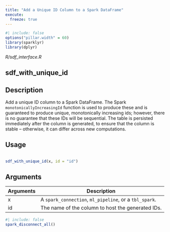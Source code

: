 ```yaml
---
title: "Add a Unique ID Column to a Spark DataFrame"
execute:
  freeze: true
---
```


```r
#| include: false
options("pillar.width" = 60)
library(sparklyr) 
library(dplyr)
```

*R/sdf_interface.R*

## sdf_with_unique_id

## Description
 Add a unique ID column to a Spark DataFrame. The Spark `monotonicallyIncreasingId` function is used to produce these and is guaranteed to produce unique, monotonically increasing ids; however, there is no guarantee that these IDs will be sequential. The table is persisted immediately after the column is generated, to ensure that the column is stable -- otherwise, it can differ across new computations. 


## Usage
```r
 
sdf_with_unique_id(x, id = "id") 
```

## Arguments
|Arguments|Description|
|---|---|
| x | A `spark_connection`, `ml_pipeline`, or a `tbl_spark`. |
| id | The name of the column to host the generated IDs. |








```r
#| include: false
spark_disconnect_all()
```
